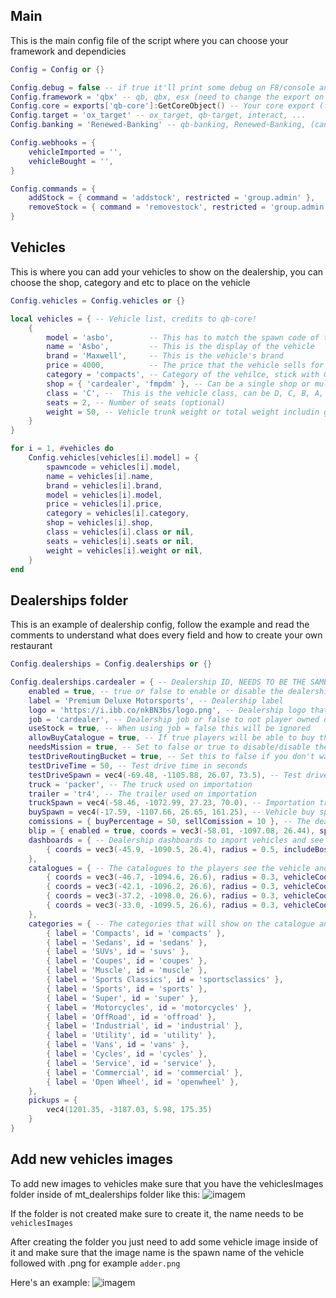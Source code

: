## Main
This is the main config file of the script where you can choose your framework and dependicies
```lua filename="mt_dealerships/configs/config.lua"
Config = Config or {}

Config.debug = false -- if true it'll print some debug on F8/console and active all zones debug
Config.framework = 'qbx' -- qb, qbx, esx (need to change the export on the Config.core)
Config.core = exports['qb-core']:GetCoreObject() -- Your core export (for qb is exports['qb-core']:GetCoreObject()) (for esx is exports.es_extended:getSharedObject()) (for qbx you can just delete this line and add '@qbx_core/modules/playerdata.lua', to the fxmanifest.lua client_scripts)
Config.target = 'ox_target' -- ox_target, qb-target, interact, ...
Config.banking = 'Renewed-Banking' -- qb-banking, Renewed-Banking, (can change at server/functions.lua) ...

Config.webhooks = {
    vehicleImported = '',
    vehicleBought = '',
}

Config.commands = {
    addStock = { command = 'addstock', restricted = 'group.admin' },
    removeStock = { command = 'removestock', restricted = 'group.admin' },
}
```

## Vehicles
This is where you can add your vehicles to show on the dealership, you can choose the shop, category and etc to place on the vehicle
```lua filename="mt_dealerships/configs/vehicles.lua"
Config.vehicles = Config.vehicles or {}

local vehicles = { -- Vehicle list, credits to qb-core!
    {
        model = 'asbo',        -- This has to match the spawn code of the vehicle
        name = 'Asbo',         -- This is the display of the vehicle
        brand = 'Maxwell',     -- This is the vehicle's brand
        price = 4000,          -- The price that the vehicle sells for
        category = 'compacts', -- Category of the vehilce, stick with GetVehicleClass() options https://docs.fivem.net/natives/?_0x29439776AAA00A62
        shop = { 'cardealer', 'fmpdm' }, -- Can be a single shop or multiple shops. For multiple shops for example {'shopname1','shopname2','shopname3'}
        class = 'C', --  This is the vehicle class, can be D, C, B, A, S or X (optional)
        seats = 2, -- Number of seats (optional)
        weight = 50, -- Vehicle trunk weight or total weight includin glove box (optional)
    }
}

for i = 1, #vehicles do
    Config.vehicles[vehicles[i].model] = {
        spawncode = vehicles[i].model,
        name = vehicles[i].name,
        brand = vehicles[i].brand,
        model = vehicles[i].model,
        price = vehicles[i].price,
        category = vehicles[i].category,
        shop = vehicles[i].shop,
        class = vehicles[i].class or nil,
        seats = vehicles[i].seats or nil,
        weight = vehicles[i].weight or nil,
    }
end
```

## Dealerships folder
This is an example of dealership config, follow the example and read the comments to understand what does every field and how to create your own restaurant
```lua filename="mt_dealerships/dealerships/..." copy
Config.dealerships = Config.dealerships or {}

Config.dealerships.cardealer = { -- Dealership ID, NEEDS TO BE THE SAME AS THE JOB!!!
    enabled = true, -- true or false to enable or disable the dealership
    label = 'Premium Deluxe Motorsports', -- Dealership label
    logo = 'https://i.ibb.co/nkBN3bs/logo.png', -- Dealership logo that'll show on UI
    job = 'cardealer', -- Dealership job or false to not player owned dealerships, NEEDS TO BE THE SAME AS THE ID!!!
    useStock = true, -- When using job = false this will be ignored
    allowBuyCatalogue = true, -- If true players will be able to buy the vehicles on the catalogue
    needsMission = true, -- Set to false or true to disable/disable the needing of going pick up the car
    testDriveRoutingBucket = true, -- Set this to false if you don't want the test drive to be inside of a Routing Bucket
    testDriveTime = 50, -- Test drive time in seconds
    testDriveSpawn = vec4(-69.48, -1105.88, 26.07, 73.5), -- Test drive spawn coords
    truck = 'packer', -- The truck used on importation
    trailer = 'tr4', -- The trailer used on importation
    truckSpawn = vec4(-58.46, -1072.99, 27.23, 70.0), -- Importation truck spawn coords
    buySpawn = vec4(-17.59, -1107.66, 26.65, 161.25), -- Vehicle buy spawn coords
    comissions = { buyPercentage = 50, sellComission = 10 }, -- The dealership commisions (buyPercentage is the percentage of vehicle price that the dealership will buy it and the sellComission is the comission that the employee will earn on selling vehicles to players)
    blip = { enabled = true, coords = vec3(-58.01, -1097.08, 26.44), sprite = 523, color = 3, scale = 0.6, display = 4 }, -- Dealership map blip
    dashboards = { -- Dealership dashboards to import vehicles and see transations and etc
        { coords = vec3(-45.9, -1090.5, 26.4), radius = 0.5, includeBossMenu = true },
    },
    catalogues = { -- The catalogues to the players see the vehicle and emplooyes change the vehicle on showrrom
        { coords = vec3(-46.7, -1094.6, 26.6), radius = 0.3, vehicleCoords = vec4(-47.34, -1097.28, 25.46, 299.48), vehicle = 'premier', vehicleColor = 54 },
        { coords = vec3(-42.1, -1096.2, 26.6), radius = 0.3, vehicleCoords = vec4(-42.82, -1098.86, 25.46, 301.18), vehicle = 'mesa', vehicleColor = 0 },
        { coords = vec3(-37.2, -1098.0, 26.6), radius = 0.3, vehicleCoords = vec4(-38.15, -1100.60, 25.46, 296.99), vehicle = 'vacca', vehicleColor = 73 },
        { coords = vec3(-33.0, -1099.5, 26.6), radius = 0.3, vehicleCoords = vec4(-33.69, -1102.26, 25.46, 297.53), vehicle = 'cavalcade', vehicleColor = 4 },
    },
    categories = { -- The categories that will show on the catalogue and dashboard (need to add the shop with the job name to the vehicles.lua too on the shops field otherwise it'll not show the vehicles!!)
        { label = 'Compacts', id = 'compacts' },
        { label = 'Sedans', id = 'sedans' },
        { label = 'SUVs', id = 'suvs' },
        { label = 'Coupes', id = 'coupes' },
        { label = 'Muscle', id = 'muscle' },
        { label = 'Sports Classics', id = 'sportsclassics' },
        { label = 'Sports', id = 'sports' },
        { label = 'Super', id = 'super' },
        { label = 'Motorcycles', id = 'motorcycles' },
        { label = 'OffRoad', id = 'offroad' },
        { label = 'Industrial', id = 'industrial' },
        { label = 'Utility', id = 'utility' },
        { label = 'Vans', id = 'vans' },
        { label = 'Cycles', id = 'cycles' },
        { label = 'Service', id = 'service' },
        { label = 'Commercial', id = 'commercial' },
        { label = 'Open Wheel', id = 'openwheel' },
    },
    pickups = {
        vec4(1201.35, -3187.03, 5.98, 175.35)
    }
}
```

## Add new vehicles images
To add new images to vehicles make sure that you have the vehiclesImages folder inside of mt_dealerships folder like this:
![imagem](https://i.ibb.co/W30Vnc1/Captura-de-ecr-2024-06-02-154736.png)

If the folder is not created make sure to create it, the name needs to be `vehiclesImages`

After creating the folder you just need to add some vehicle image inside of it and make sure that the image name is the spawn name of the vehicle followed with .png for example `adder.png`

Here's an example:
![imagem](https://i.ibb.co/4pdtdpg/Captura-de-ecr-2024-06-02-155153.png)
